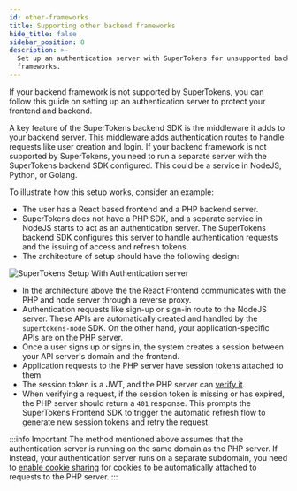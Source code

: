 ```yaml
---
id: other-frameworks
title: Supporting other backend frameworks
hide_title: false
sidebar_position: 8
description: >-
  Set up an authentication server with SuperTokens for unsupported backend
  frameworks.
---
```


If your backend framework is not supported by SuperTokens, you can follow this guide on setting up an authentication server to protect your frontend and backend.

A key feature of the SuperTokens backend SDK is the middleware it adds to your backend server. This middleware adds authentication routes to handle requests like user creation and login. If your backend framework is not supported by SuperTokens, you need to run a separate server with the SuperTokens backend SDK configured. This could be a service in NodeJS, Python, or Golang.

To illustrate how this setup works, consider an example:
- The user has a React based frontend and a PHP backend server.
- SuperTokens does not have a PHP SDK, and a separate service in NodeJS starts to act as an authentication server. The SuperTokens backend SDK configures this server to handle authentication requests and the issuing of access and refresh tokens.
- The architecture of setup should have the following design:

![SuperTokens Setup With Authentication server](/img/other-framework-setup.png)

- In the architecture above the the React Frontend communicates with the PHP and node server through a reverse proxy.
- Authentication requests like sign-up or sign-in route to the NodeJS server. These APIs are automatically created and handled by the `supertokens-node` SDK. On the other hand, your application-specific APIs are on the PHP server.
- Once a user signs up or signs in, the system creates a session between your API server's domain and the frontend.
- Application requests to the PHP server have session tokens attached to them.
- The session token is a JWT, and the PHP server can [verify it](/docs/additional-verification/session-verification/protect-api-routes#using-a-jwt-verification-library).
- When verifying a request, if the session token is missing or has expired, the PHP server should return a `401` response. This prompts the SuperTokens Frontend SDK to trigger the automatic refresh flow to generate new session tokens and retry the request.

:::info Important
The method mentioned above assumes that the authentication server is running on the same domain as the PHP server. If instead, your authentication server runs on a separate subdomain, you need to [enable cookie sharing](/docs/post-authentication/session-management/advanced-workflows/multiple-api-endpoints) for cookies to be automatically attached to requests to the PHP server.
:::
